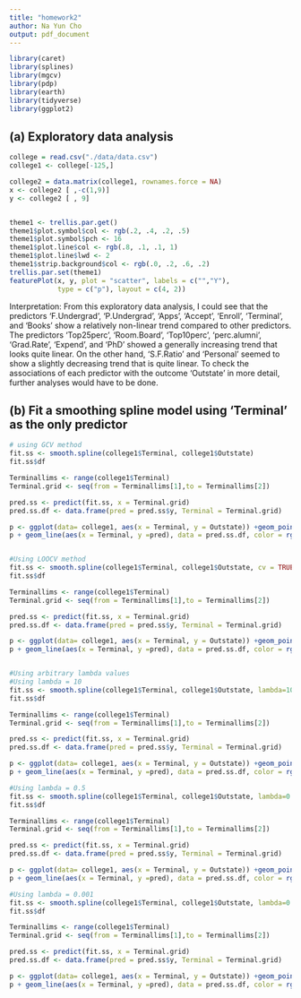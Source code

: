 ```yaml
---
title: "homework2"
author: Na Yun Cho
output: pdf_document
---
```


```r
library(caret)
library(splines)
library(mgcv)
library(pdp)
library(earth)
library(tidyverse)
library(ggplot2)
```



## (a) Exploratory data analysis
```r
college = read.csv("./data/data.csv")
college1 <- college[-125,]

college2 = data.matrix(college1, rownames.force = NA)
x <- college2 [ ,-c(1,9)]
y <- college2 [ , 9]


theme1 <- trellis.par.get()
theme1$plot.symbol$col <- rgb(.2, .4, .2, .5)
theme1$plot.symbol$pch <- 16
theme1$plot.line$col <- rgb(.8, .1, .1, 1)
theme1$plot.line$lwd <- 2
theme1$strip.background$col <- rgb(.0, .2, .6, .2)
trellis.par.set(theme1)
featurePlot(x, y, plot = "scatter", labels = c("","Y"),
            type = c("p"), layout = c(4, 2))
```

Interpretation: From this exploratory data analysis, I could see that the predictors 'F.Undergrad', 'P.Undergrad', 'Apps', 'Accept', 'Enroll', 'Terminal', and 'Books' show a relatively non-linear trend compared to other predictors. The predictors 'Top25perc', 'Room.Board', 'Top10perc', 'perc.alumni', 'Grad.Rate', 'Expend', and 'PhD' showed a generally increasing trend that looks quite linear. On the other hand, 'S.F.Ratio' and 'Personal' seemed to show a slightly decreasing trend that is quite linear. To check the associations of each predictor with the outcome 'Outstate' in more detail, further analyses would have to be done. 



## (b) Fit a smoothing spline model using 'Terminal' as the only predictor
```r
# using GCV method
fit.ss <- smooth.spline(college1$Terminal, college1$Outstate)
fit.ss$df

Terminallims <- range(college1$Terminal)
Terminal.grid <- seq(from = Terminallims[1],to = Terminallims[2])

pred.ss <- predict(fit.ss, x = Terminal.grid)
pred.ss.df <- data.frame(pred = pred.ss$y, Terminal = Terminal.grid)

p <- ggplot(data= college1, aes(x = Terminal, y = Outstate)) +geom_point(color = rgb(0.2, 0.4, 0.2, 0.5))
p + geom_line(aes(x = Terminal, y =pred), data = pred.ss.df, color = rgb(0.8, 0.1, 0.1, 1)) +theme_bw()


#Using LOOCV method
fit.ss <- smooth.spline(college1$Terminal, college1$Outstate, cv = TRUE)
fit.ss$df

Terminallims <- range(college1$Terminal)
Terminal.grid <- seq(from = Terminallims[1],to = Terminallims[2])

pred.ss <- predict(fit.ss, x = Terminal.grid)
pred.ss.df <- data.frame(pred = pred.ss$y, Terminal = Terminal.grid)

p <- ggplot(data= college1, aes(x = Terminal, y = Outstate)) +geom_point(color = rgb(0.2, 0.4, 0.2, 0.5))
p + geom_line(aes(x = Terminal, y =pred), data = pred.ss.df, color = rgb(0.8, 0.1, 0.1, 1)) +theme_bw()


#Using arbitrary lambda values
#Using lambda = 10
fit.ss <- smooth.spline(college1$Terminal, college1$Outstate, lambda=10)
fit.ss$df

Terminallims <- range(college1$Terminal)
Terminal.grid <- seq(from = Terminallims[1],to = Terminallims[2])

pred.ss <- predict(fit.ss, x = Terminal.grid)
pred.ss.df <- data.frame(pred = pred.ss$y, Terminal = Terminal.grid)

p <- ggplot(data= college1, aes(x = Terminal, y = Outstate)) +geom_point(color = rgb(0.2, 0.4, 0.2, 0.5))
p + geom_line(aes(x = Terminal, y =pred), data = pred.ss.df, color = rgb(0.8, 0.1, 0.1, 1)) +theme_bw()

#Using lambda = 0.5
fit.ss <- smooth.spline(college1$Terminal, college1$Outstate, lambda=0.5)
fit.ss$df

Terminallims <- range(college1$Terminal)
Terminal.grid <- seq(from = Terminallims[1],to = Terminallims[2])

pred.ss <- predict(fit.ss, x = Terminal.grid)
pred.ss.df <- data.frame(pred = pred.ss$y, Terminal = Terminal.grid)

p <- ggplot(data= college1, aes(x = Terminal, y = Outstate)) +geom_point(color = rgb(0.2, 0.4, 0.2, 0.5))
p + geom_line(aes(x = Terminal, y =pred), data = pred.ss.df, color = rgb(0.8, 0.1, 0.1, 1)) +theme_bw()

#Using lambda = 0.001
fit.ss <- smooth.spline(college1$Terminal, college1$Outstate, lambda=0.001)
fit.ss$df

Terminallims <- range(college1$Terminal)
Terminal.grid <- seq(from = Terminallims[1],to = Terminallims[2])

pred.ss <- predict(fit.ss, x = Terminal.grid)
pred.ss.df <- data.frame(pred = pred.ss$y, Terminal = Terminal.grid)

p <- ggplot(data= college1, aes(x = Terminal, y = Outstate)) +geom_point(color = rgb(0.2, 0.4, 0.2, 0.5))
p + geom_line(aes(x = Terminal, y =pred), data = pred.ss.df, color = rgb(0.8, 0.1, 0.1, 1)) +theme_bw()


```







